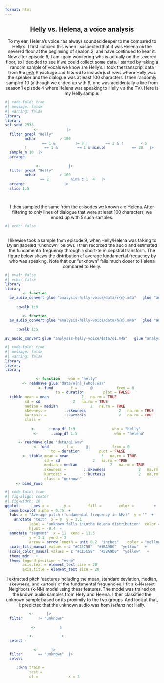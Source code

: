 ```yaml
---
format: html
---
```


<style>
pre code {
color: white
}
</style>

<center>
::: text

## Helly vs. Helena, a voice analysis

To my ear, Helena's voice has always sounded deeper to me compared to Helly's. I first noticied this when <span class="spoiler">I suspected that it was Helena on the severed floor at the beginning of season 2</span>, and have continued to hear it. Now after episode 9, I am again wondering who is actually on the severed floor, so I decided to see if we could collect some data. I started by taking a random sample of vocals we know are Helly's. I took the transcript data from the [mdr](https://lucymcgowan.github.io/mdr) R package and filtered to include just rows where Helly was the speaker and the dialogue was at least 100 characters. I then randomly sampled 10 (although we ended up with 9, one was accidentally a line from season 1 episode 4 where Helena was speaking to Helly via the TV). Here is my Helly sample:

:::

</center>

```r
#| code-fold: true
#| message: false
#| warning: false
library(mdr)
library(tidyverse)
set.seed(2938)
helly_sample <- transcripts |>
  filter(grepl("Helly", speaker),
         nchar(dialogue) > 100,
         (season == 1 & episode != 9 | season == 2 & !episode < 5),
         !(season == 1 & episode == 1 & minute(timestamp) == 30)) |>
  sample_n(10) |>
  arrange(season, episode)

helena_sample <- transcripts |>
  filter(grepl("Helly", speaker),
         nchar(dialogue) > 100,
         season == 2, episode %in% c(1, 4)) |>
  arrange(season, episode) |>
  slice(1:5)

helly_sample
```

<center>
::: text
I then sampled the same from the episodes we known are Helena. After filtering to only lines of dialogue that were at least 100 characters, we ended up with 5 such samples.
:::

</center>
```r
#| echo: false
helena_sample
```

<center>

::: text

I likewise took a sample from episode 9, when Helly/Helena was talking to Dylan (labeled "unknown" below). I then recorded the audio and estimated the fundamental frequency through a short-term cepstral transform. The figure below shows the distribution of average fundamental frequency by who was speaking. Note that our "unknown" falls much closer to Helena compared to Helly.
:::

</center>

```r
#| eval: false
#| echo: false
library(av)
library(glue)
convert <- function(n) {
  av_audio_convert(glue("analysis-helly-voice/data/r{n}.m4a"), glue("analysis-helly-voice/data/o{n}_helly.wav"))
}
purrr::walk(1:9, convert)

convert <- function(n) {
  av_audio_convert(glue("analysis-helly-voice/data/h{n}.m4a"), glue("analysis-helly-voice/data/o{n}_helena.wav"))
}
purrr::walk(1:5, convert)

av_audio_convert(glue("analysis-helly-voice/data/q1.m4a"), glue("analysis-helly-voice/data/q1.wav"))
```

```r
#| code-fold: true
#| message: false
#| warning: false
library(tuneR)
library(seewave)
library(glue)

get_avg_pitch <- function(n, who = "helly") {
  audio <- readWave(glue("data/o{n}_{who}.wav"))
  pitch_values <- fund(audio, f = audio@samp.rate, from = 0, 
                       to = duration(audio), plot = FALSE)
  tibble(mean = mean(pitch_values[,2], na.rm = TRUE),
         sd = sd(pitch_values[,2], na.rm = TRUE),
         median = median(pitch_values[,2], na.rm = TRUE),
         skewness = moments::skewness(pitch_values[,2], na.rm = TRUE),
         kurtosis = moments::kurtosis(pitch_values[,2], na.rm = TRUE),
         class = who)
}
helly_pitch <- purrr::map_df(1:9, get_avg_pitch, who = "helly") 
helena_pitch <- purrr::map_df(1:5, get_avg_pitch, who = "helena")

audio <- readWave(glue("data/q1.wav"))
pitch_values <- fund(audio, f = audio@samp.rate, from = 0, 
                     to = duration(audio), plot = FALSE)
unknown <- tibble(mean = mean(pitch_values[,2], na.rm = TRUE),
                  sd = sd(pitch_values[,2], na.rm = TRUE),
                  median = median(pitch_values[,2], na.rm = TRUE),
                  skewness = moments::skewness(pitch_values[,2], na.rm = TRUE),
                  kurtosis = moments::kurtosis(pitch_values[,2], na.rm = TRUE),
                  class = "unknown")
data <- bind_rows(helly_pitch, helena_pitch, unknown)
```

```r
#| code-fold: true
#| fig-align: center
#| fig-width: 10
ggplot(data, aes(x = mean, y = class, fill = class, color = class)) +
  geom_boxplot(alpha = 0.75) +
  labs(x = "Average pitch (fundamental frequency in kHz)", y = "") + 
    annotate("text", x = 9, y = 3.1, 
           label = "unknown falls in\nthe Helena distribution", color = "yellow", size = 6,
           hjust = -0.4) +
  annotate("segment", x = 11, xend = 11.5, 
           y = 3.1, yend = 3, 
           arrow = arrow(length = unit(0.2, "inches")), color = "yellow") +
  scale_fill_manual(values = c("#C15C58", "#5BA9D0", "yellow")) + 
  scale_color_manual(values = c("#C15C58", "#5BA9D0", "yellow")) +
  theme_mdr() + 
  theme(legend.position = "none",
        axis.text = element_text(size = 20),
        axis.title = element_text(size = 20))

```

<center>

::: text
I extracted pitch feactures including the mean, standard deviation, median, skewness, and kurtosis of the fundamental frequencies. I fit a k-Nearest Neighbors (k-NN) model using these features. The model was trained on the known audio samples from Helly and Helena. I then classified the unknown sample based on its proximity to the two groups. And look at that, it predicted that the unknown audio was from *Helena* not Helly.

:::

</center>
```r
train_data <- data |>
  filter(class != "unknown")

train_class <- train_data$class

train_data <- train_data |>
  select(-class)

unknown_data <- data |> 
  filter(class == "unknown") |>
  select(-class)

class::knn(train = train_data, 
           test = unknown_data, 
           cl = train_class, k = 3)

```

